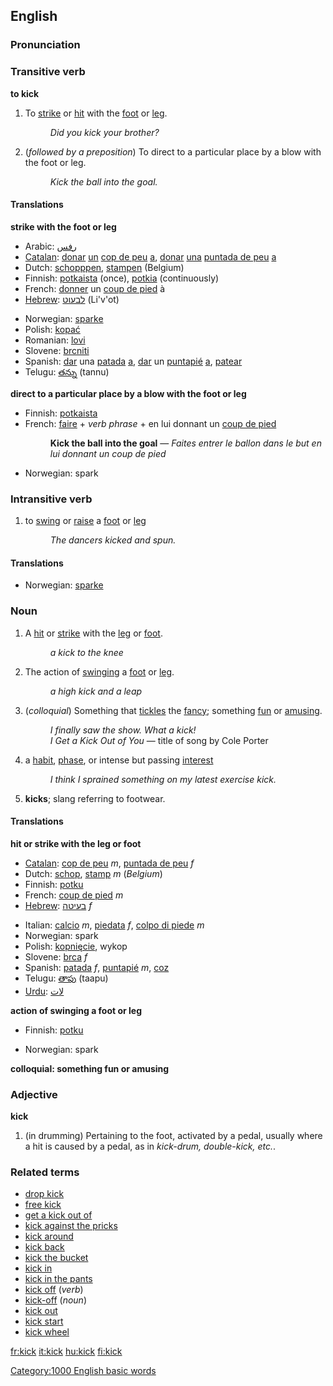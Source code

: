 ==English==
===Pronunciation===
{{IPA|/ˈkɪk/}}
===Transitive verb===
'''to kick''' 
{{en-verb|kick|kicks|kicked|kicking}}

#To [[strike]] or [[hit]] with the [[foot]] or [[leg]].
#:''Did you kick your brother?''
#(''followed by a preposition'') To direct to a particular place by a blow with the foot or leg.
#:''Kick the ball into the goal.''

====Translations====

'''strike with the foot or leg'''
{{top}}
*Arabic: [[رفس]]
*[[Catalan]]: [[donar]] [[un]] [[cop de peu]] [[a]], [[donar]] [[una]] [[puntada de peu]] [[a]]
*Dutch: [[schopppen]], [[stampen]] (Belgium)
*Finnish: [[potkaista]] (once), [[potkia]] (continuously)
*French: [[donner]] un [[coup de pied]] à
*[[Hebrew]]: [[לבעוט]] (Li'v'ot)
{{mid}}
*Norwegian: [[sparke]]
*Polish: [[kopać]]
*Romanian: [[lovi]]
*Slovene: [[brcniti]]
*Spanish: [[dar]] una [[patada]] [[a]], [[dar]] un [[puntapié]] [[a]], [[patear]]
*Telugu: [[తన్ను]] (tannu)
{{bottom}}

'''direct to a particular place by a blow with the foot or leg'''
<!--It is probably best to give examples here to illustrate how to translate this meaning-->
{{top}}
*Finnish: [[potkaista]]
*French: [[faire]] + ''verb phrase'' + en lui donnant un [[coup de pied]]
*:'''Kick the ball into the goal''' &mdash; ''Faites entrer le ballon dans le but en lui donnant un coup de pied''
{{mid}}
*Norwegian: spark
{{bottom}}

===Intransitive verb===
# to [[swing]] or [[raise]] a [[foot]] or [[leg]]
#: ''The dancers kicked and spun.''

====Translations====
*Norwegian: [[sparke]]

===Noun===
# A [[hit]] or [[strike]] with the [[leg]] or [[foot]].
#: ''a kick to the knee''
# The action of [[swing]]ing a [[foot]] or [[leg]].
#: ''a high kick and a leap''
#(''colloquial'') Something that [[tickle]]s the [[fancy]]; something [[fun]] or [[amusing]].
#:''I finally saw the show. What a kick!''
#:''I Get a Kick Out of You'' &mdash; title of song by Cole Porter
#a [[habit]], [[phase]], or intense but passing [[interest]]
#:''I think I sprained something on my latest exercise kick.''
#'''kicks'''; slang referring to footwear.

====Translations====

'''hit or strike with the leg or foot'''
{{top}}
*[[Catalan]]: [[cop de peu]] ''m'', [[puntada de peu]] ''f''
*Dutch: [[schop]], [[stamp]] ''m'' (''Belgium'')
*Finnish: [[potku]]
*French: [[coup de pied]] ''m''
*[[Hebrew]]: [[בעיטה]] ''f''
{{mid}}
*Italian: [[calcio]] ''m'', [[piedata]] ''f'', [[colpo di piede]] ''m''
*Norwegian: spark
*Polish: [[kopnięcie]], wykop
*Slovene: [[brca]] ''f''
*Spanish: [[patada]] ''f'', [[puntapié]] ''m'', [[coz]] {{f}}
*Telugu: [[తాపు]] (taapu)
*[[Urdu]]: [[لات]]
{{bottom}}

'''action of swinging a foot or leg'''
{{top}}
*Finnish: [[potku]]
{{mid}}
*Norwegian: spark
{{bottom}}

'''colloquial: something fun or amusing'''
{{top}}
{{mid}}
{{bottom}}

===Adjective===
'''kick'''
# (in drumming) Pertaining to the foot, activated by a pedal, usually where a hit is caused by a pedal, as in ''kick-drum, double-kick, etc.''.

===Related terms===
*[[drop kick]]
*[[free kick]]
*[[get a kick out of]]
*[[kick against the pricks]]
*[[kick around]]
*[[kick back]]
*[[kick the bucket]]
*[[kick in]]
*[[kick in the pants]]
*[[kick off]] (''verb'')
*[[kick-off]] (''noun'')
*[[kick out]]
*[[kick start]]
*[[kick wheel]]

[[Category:1000 English basic words]]

[[fr:kick]]
[[it:kick]]
[[hu:kick]]
[[fi:kick]]